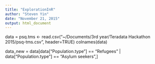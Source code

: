 ```yaml
---
title: "ExplorationInR"
author: "Steven Yin"
date: "November 21, 2015"
output: html_document
---
```


data = psq.tms <- read.csv("~/Documents/3rd year/Teradata Hackathon 2015/psq-tms.csv", header=TRUE)
colnames(data)

data_new = data[data["Population.type"] == "Refugees" | data["Population.type"] == "Asylum seekers",]

